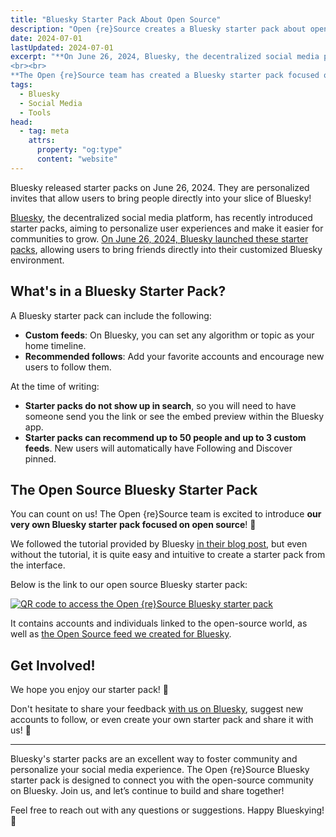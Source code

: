 ```yaml
---
title: "Bluesky Starter Pack About Open Source"
description: "Open {re}Source creates a Bluesky starter pack about open source"
date: 2024-07-01
lastUpdated: 2024-07-01
excerpt: "**On June 26, 2024, Bluesky, the decentralized social media platform, introduced starter packs** to enhance user experience and facilitate community growth. These personalized invites allow users to bring friends directly into their customized Bluesky environments. A starter pack can include custom feeds and recommended follows, encouraging new users to connect with favorite accounts. Although not searchable, starter packs can be shared via links or embed previews within the Bluesky app.
<br><br>
**The Open {re}Source team has created a Bluesky starter pack focused on the open-source community.** They curated a selection of accounts and individuals related to open source, along with a custom \"Open Source\" feed. This starter pack, available through a QR code or link, invites users to join and engage with the open source community on Bluesky. Feedback and suggestions are welcomed, fostering a collaborative and personalized social media experience."
tags:
  - Bluesky
  - Social Media
  - Tools
head:
  - tag: meta
    attrs:
      property: "og:type"
      content: "website"
---
```


<p class="lead">
	Bluesky released starter packs on June 26, 2024. They are personalized invites
	that allow users to bring people directly into your slice of Bluesky!
</p>

[Bluesky](https://bsky.social), the decentralized social media platform, has recently introduced starter packs, aiming to personalize user experiences and make it easier for communities to grow. [On June 26, 2024, Bluesky launched these starter packs](https://bsky.social/about/blog/06-26-2024-starter-packs), allowing users to bring friends directly into their customized Bluesky environment.

## What's in a Bluesky Starter Pack?

A Bluesky starter pack can include the following:

- **Custom feeds**: On Bluesky, you can set any algorithm or topic as your home timeline.
- **Recommended follows**: Add your favorite accounts and encourage new users to follow them.

At the time of writing:

- **Starter packs do not show up in search**, so you will need to have someone send you the link or see the embed preview within the Bluesky app.
- **Starter packs can recommend up to 50 people and up to 3 custom feeds**. New users will automatically have Following and Discover pinned.

## The Open Source Bluesky Starter Pack

You can count on us! The Open \{re\}Source team is excited to introduce **our very own Bluesky starter pack focused on open source**! 🚀

We followed the tutorial provided by Bluesky [in their blog post](https://bsky.social/about/blog/06-26-2024-starter-packs), but even without the tutorial, it is quite easy and intuitive to create a starter pack from the interface.

Below is the link to our open source Bluesky starter pack:

[![QR code to access the Open {re}Source Bluesky starter pack](/images/bluesky-starter-pack.png 'Open {re}Source Bluesky starter pack')](https://go.bsky.app/BrzaZ72)

It contains accounts and individuals linked to the open-source world, as well as [the Open Source feed we created for Bluesky](https://bsky.app/profile/did:plc:7qnsmqeluaybzzdfuaic4ulf/feed/aaaitsh7hqhew).

## Get Involved!

We hope you enjoy our starter pack! 🎉

Don't hesitate to share your feedback [with us on Bluesky](https://bsky.app/profile/openresource.bsky.social), suggest new accounts to follow, or even create your own starter pack and share it with us! 🙌

---

Bluesky's starter packs are an excellent way to foster community and personalize your social media experience. The Open \{re\}Source Bluesky starter pack is designed to connect you with the open-source community on Bluesky. Join us, and let’s continue to build and share together!

Feel free to reach out with any questions or suggestions. Happy Blueskying! 🚀
